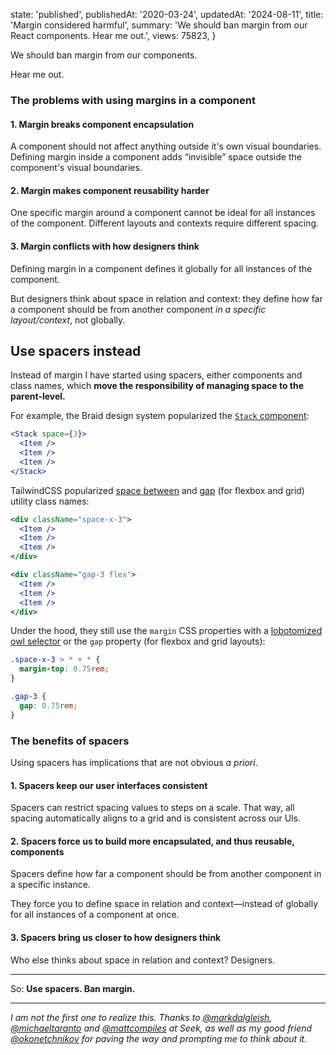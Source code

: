 
  state: 'published',
  publishedAt: '2020-03-24',
  updatedAt: '2024-08-11',
  title: 'Margin considered harmful',
  summary: 'We should ban margin from our React components. Hear me out.',
  views: 75823,
}


<BlogPost meta={meta}>

We should ban margin from our components.

Hear me out.

### The problems with using margins in a component

#### 1. Margin breaks component encapsulation

A component should not affect anything outside it's own visual boundaries. Defining margin inside a component adds “invisible” space outside the component's visual boundaries.

#### 2. Margin makes component reusability harder

One specific margin around a component cannot be ideal for all instances of the component. Different layouts and contexts require different spacing.

#### 3. Margin conflicts with how designers think

Defining margin in a component defines it globally for all instances of the component.

But designers think about space in relation and context: they define how far a component should be from another component _in a specific layout/context_, not globally.

## Use spacers instead

Instead of margin I have started using spacers, either components and class names, which **move the responsibility of managing space to the parent-level.**

For example, the Braid design system popularized the [`Stack` component](https://seek-oss.github.io/braid-design-system/components/Stack):

```jsx
<Stack space={3}>
  <Item />
  <Item />
  <Item />
</Stack>
```

TailwindCSS popularized [space between](https://tailwindcss.com/docs/space) and [gap](https://tailwindcss.com/docs/gap) (for flexbox and grid) utility class names:

```jsx
<div className="space-x-3">
  <Item />
  <Item />
  <Item />
</div>

<div className="gap-3 flex">
  <Item />
  <Item />
  <Item />
</div>
```

Under the hood, they still use the `margin` CSS properties with a [lobotomized owl selector](https://alistapart.com/article/axiomatic-css-and-lobotomized-owls/) or the `gap` property (for flexbox and grid layouts):

```css
.space-x-3 > * + * {
  margin-top: 0.75rem;
}

.gap-3 {
  gap: 0.75rem;
}
```

### The benefits of spacers

Using spacers has implications that are not obvious _a priori_.

#### 1. Spacers keep our user interfaces consistent

Spacers can restrict spacing values to steps on a scale. That way, all spacing automatically aligns to a grid and is consistent across our UIs.

#### 2. Spacers force us to build more encapsulated, and thus reusable, components

Spacers define how far a component should be from another component in a specific instance.

They force you to define space in relation and context—instead of globally for all instances of a component at once.

#### 3. Spacers bring us closer to how designers think

Who else thinks about space in relation and context? Designers.

---

So: **Use spacers. Ban margin.**

---

_I am not the first one to realize this. Thanks to [@markdalgleish](https://twitter.com/markdalgleish), [@michaeltaranto](https://twitter.com/michaeltaranto) and [@mattcompiles](https://twitter.com/mattcompiles) at Seek, as well as my good friend [@okonetchnikov](https://twitter.com/okonetchnikov) for paving the way and prompting me to think about it._

</BlogPost>
